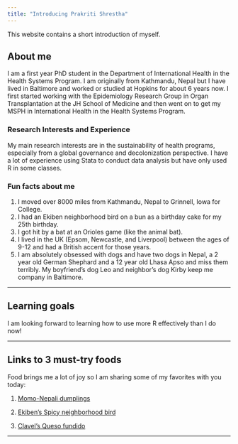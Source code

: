 ```yaml
---
title: "Introducing Prakriti Shrestha"
---
```


This website contains a short introduction of myself.

## About me
I am a first year PhD student in the Department of International Health in the Health Systems Program. I am originally from Kathmandu, Nepal but I have lived in Baltimore and worked or studied at Hopkins for about 6 years now. I first started working with the Epidemiology Research Group in Organ Transplantation at the JH School of Medicine and then went on to get my MSPH in International Health in the Health Systems Program.

### Research Interests and Experience 
My main research interests are in the sustainability of health programs, especially from a global governance and decolonization perspective. I have a lot of experience using Stata to conduct data analysis but have only used R in some classes. 

### Fun facts about me 
1. I moved over 8000 miles from Kathmandu, Nepal to Grinnell, Iowa for College.
2. I had an Ekiben neighborhood bird on a bun as a birthday cake for my 25th birthday.
3. I got hit by a bat at an Orioles game (like the animal bat).
4. I lived in the UK (Epsom, Newcastle, and Liverpool) between the ages of 9-12 and had a British accent for those years.
5. I am absolutely obsessed with dogs and have two dogs in Nepal, a 2 year old German Shephard and a 12 year old Lhasa Apso and miss them terribly. My boyfriend's dog Leo and neighbor's dog Kirby keep me company in Baltimore. 

***

## Learning goals
I am looking forward to learning how to use more R effectively than I do now!

***

## Links to 3 must-try foods

Food brings me a lot of joy so I am sharing some of my favorites with you today: 

1. [Momo-Nepali dumplings](https://en.wikipedia.org/wiki/Momo_(food))

2. [Ekiben's Spicy neighborhood bird](https://www.ekibenbaltimore.com/menus/)

3. [Clavel's Queso fundido](https://barclavel.com/)

***